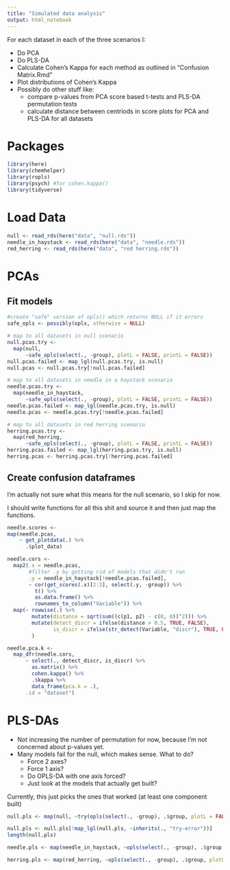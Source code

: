 ```yaml
---
title: "Simulated data analysis"
output: html_notebook
---
```

For each dataset in each of the three scenarios I:

- Do PCA
- Do PLS-DA
- Calculate Cohen's Kappa for each method as outlined in "Confusion Matrix.Rmd"
- Plot distributions of Cohen's Kappa
- Possibly do other stuff like:
    + compare p-values from PCA score based t-tests and PLS-DA permutation tests
    + calculate distance between centriods in score plots for PCA and PLS-DA for all datasets
    
    
# Packages

```r
library(here)
library(chemhelper)
library(ropls)
library(psych) #for cohen.kappa()
library(tidyverse)
```

# Load Data

```r
null <- read_rds(here("data", "null.rds"))
needle_in_haystack <- read_rds(here("data", "needle.rds"))
red_herring <- read_rds(here("data", "red herring.rds"))
```


# PCAs

## Fit models

```r
#create "safe" version of opls() which returns NULL if it errors
safe_opls <- possibly(opls, otherwise = NULL)

# map to all datasets in null scenario
null.pcas.try <-
  map(null,
      ~safe_opls(select(., -group), plotL = FALSE, printL = FALSE))
null.pcas.failed <- map_lgl(null.pcas.try, is.null)
null.pcas <- null.pcas.try[!null.pcas.failed]

# map to all datasets in needle in a haystack scenario
needle.pcas.try <-
  map(needle_in_haystack,
      ~safe_opls(select(., -group), plotL = FALSE, printL = FALSE))
needle.pcas.failed <- map_lgl(needle.pcas.try, is.null)
needle.pcas <- needle.pcas.try[!needle.pcas.failed]

# map to all datasets in red herring scenario
herring.pcas.try <-
  map(red_herring,
      ~safe_opls(select(., -group), plotL = FALSE, printL = FALSE))
herring.pcas.failed <- map_lgl(herring.pcas.try, is.null)
herring.pcas <- herring.pcas.try[!herring.pcas.failed]
```

## Create confusion dataframes

I'm actually not sure what this means for the null scenario, so I skip for now.

I should write functions for all this shit and source it and then just map the functions.

```r
needle.scores <- 
map(needle.pcas,
    ~ get_plotdata(.) %>% 
      .$plot_data)

needle.cors <-
  map2(.x = needle.pcas,
       #filter .y by getting rid of models that didn't run
       .y = needle_in_haystack[!needle.pcas.failed], 
       ~ cor(get_scores(.x)[2:3], select(.y, -group)) %>% 
         t() %>% 
         as.data.frame() %>% 
         rownames_to_column("Variable")) %>% 
  map(~ rowwise(.) %>% 
        mutate(distance = sqrt(sum((c(p1, p2) - c(0, 0))^2))) %>% 
        mutate(detect_discr = ifelse(distance > 0.5, TRUE, FALSE),
               is_discr = ifelse(str_detect(Variable, "discr"), TRUE, FALSE))
        )

needle.pca.k <- 
  map_dfr(needle.cors,
      ~ select(., detect_discr, is_discr) %>%
        as.matrix() %>%
        cohen.kappa() %>%
        .$kappa %>%
        data_frame(pca.k = .),
      .id = "dataset")
```


# PLS-DAs

- Not increasing the number of permutation for now, because I'm not concerned about p-values yet.
- Many models fail for the null, which makes sense.  What to do?
    + Force 2 axes?
    + Force 1 axis?
    + Do OPLS-DA with one axis forced?
    + Just look at the models that actually get built?

Currently, this just picks the ones that worked (at least one component built)

```r
null.pls <- map(null, ~try(opls(select(., -group), .$group, plotL = FALSE, printL = FALSE)))

null.pls <- null.pls[!map_lgl(null.pls, ~inherits(., "try-error"))]
length(null.pls)

needle.pls <- map(needle_in_haystack, ~opls(select(., -group), .$group, plotL = FALSE, printL = FALSE))

herring.pls <- map(red_herring, ~opls(select(., -group), .$group, plotL = FALSE, printL = FALSE))
```

